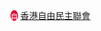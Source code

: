 <span style="height:{{{1|20px}}}; width:{{{1|20px}}};text-align:center; font-size:85%; color:#FFFFFF; display:inline-block; background:#de002b; border-radius:50%">自</span>&nbsp;[[香港自由民主聯會]]<noinclude>
{{Documentation}}
[[Category:香港政党标示模板|{{PAGENAME}}]]
</noinclude>